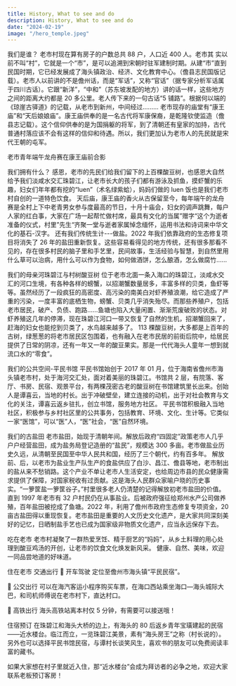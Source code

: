 ```yaml
---
title: History, What to see and do
description: History, What to see and do
date: "2024-02-19"
image: "/hero_temple.jpeg"
---
```


我们是谁？
老市村现在算有房子的户数总共 88 户，人口近 400 人。老市其 实以前不叫“村”，它就是一个“市”，是可以追溯到宋朝时驻军建制时期。从建“市”直到民国时期，它已经发展成了海头镇政治、经济、文化教育中心。（儋县志民国版记载）。老市人以前讲的不是儋州话，而是“军话”，又称“官话”（据专家分析军话属于四川古话）。它跟“新洋”，“中和”（苏东坡发配的地方）讲的话一样，这些地方之间的距离大约都是 20 多公里。老人传下来的一句古话“5 铺路”。根据何以端的《琼崖古驿道》的记载，从老市到新州，中间经过.........
老市现存的庙堂有“康王庙”和“天后娘娘庙”。康王庙供奉的是一名古代将军康保裔，是乾隆钦使监造（儋县志记载）。这个信仰供奉的是为国捐躯的将军，到了清朝还有皇家的加持，古代普通村落应该不会有这样的信仰和待遇。所以，我们更加认为老市人的先民就是宋代王朝的屯军。

老市青年端午龙舟赛在康王庙前合影

我们拥有什么？
感恩，老市的先民们给我们留下的上百棵酸豆树，也感恩大自然给予我们淡咸水交汇珠碧江，让老市长大的孩子们都有游泳及抓鱼，摸虾蟹的乐趣，妇女们年年都有挖的“luen”（术名绿紫蛤），妈妈们做的 luen 饭也是我们老市村自创的一道特色饮食。
天后庙，康王庙的香火从古保留至今，每年端午的龙舟赛是全村上下中老青男女参与度最高的节日，十月十庙会，妇女的调声跳舞，每户人家的红白事，大家在广场一起帮忙做村席，最具有文化的当属”赠字“这个为逝者准备的仪式，村里”先生“齐聚一堂与逝者家属悼念缅怀，运用书法和诗词来中华文化的基石-汉字。
还有我们传统生计---做盐。2022 年我们依靠政府的生态修复项目将消失了 26 年的盐田重新恢复。这些容易看得见的地方传统，还有很多那看不见的，存在很多村民的脑子里和手艺里，民间故事，生活经验与智慧，到自然里用什么草可以治病，用什么可以作为食物，如何做酒饼，怎么酿酒，怎么做腐竹……

我们的母亲河珠碧江与村树酸豆树
位于老市北面一条入海口的珠碧江，淡咸水交汇的河口生境，有各种各样的螃蟹，以招潮蟹数量居多，丰富多样的贝类，鱼虾等等。虽然经历了一段疯狂的高密度、高污染的南美白对虾养殖浪潮，给它造成了严重的污染，一度丰富的底栖生物，螃蟹、贝类几乎消失殆尽。而那些养殖户，包括老市居民，破产、负债、跑路……鱼塘也陷入大量闲置、渐渐荒废破败的状态。对虾养殖这几年的停滞，现在珠碧江河口一带又恢复了自然的生机，招潮蟹回来了，赶海的妇女也能挖到贝类了，水鸟越来越多了。
113 棵酸豆树，大多都是上百年的古树，绿葱葱的将老市居民区包围着，也有融入在老市民居的前街后院中，给居民提供了日常的阴凉，还有一年又一年的酸豆果实。那是一代代海头人童年一想到就流口水的“零食”。

我们的公共空间-平民书馆
平民书馆始创于 2017 年 01 月，位于海南省儋州市海头镇老市村，处于海河交汇处，面对着美丽的珠碧江。书馆共 2 层，有院落、客厅、书房、民宿、观景平台，有两棵茂密古老的酸豆树在书馆建筑里长出来。创始人是谭喜云，当地的村长。出于冲破壁垒，建立连接的动机，出于对社会教育与文化的关注，谭喜云返乡驻扎，创立书馆，服务地方社区。
平民书馆积极融入当地社区，积极参与乡村社区里的公共事务，包括教育、环境、文化、生计等。它类似一家“医馆”，可以“医”人，“医”社会，“医”自然环境。

我们的古盐田
老市盐田，始现于清朝年间。解放后政府“四固定”政策老市人几乎户户经营盐田，成为盐务局登记造册的“盐民”，规模达 300 多亩。老市做盐业历史久远，从清朝至民国至中华人民共和国，经历了三个朝代，约有百多年。 解放前、后，以老市为盐业生产队生产的食盐供应了白沙、昌江、儋县等地，老市制出的盐从来不愁销路。这个产业不单让老市人生活安定，也给周边市县的民众健康需求提供了保障，对国家税收有过贡献。这是海头人民群众家喻户晓的历史事实。“一箩筐盐一箩筐谷子。”村里很多老人仍清楚的记得解放初老市盐田的价值。直到 1997 年老市有 32 户村民仍在从事盐业。后被政府强征给郑州水产公司做养殖，百年盐田被挖成了鱼塘。2022 年，利用了儋州市政府生态修复专项资金，20 亩古盐田得以重现恢复。老市盐田是重要的人文历史文化遗产，是大家共同深刻美好的记忆，日晒制盐手艺也已成为国家级非物质文化遗产，应当永远保存下去。

吃在老市
老市村凝聚了一群热爱烹饪、精于厨艺的“妈妈”，从乡土料理的用心处理到酸豆鸡汤的开创，让老市的饮食文化焕发新风采。
健康、自然、美味，欢迎一同品尝地道的好味道。

住在老市
交通出行
🚗 开车驾驶
定位至儋州市海头镇“平民民宿”。

🚌 公交出行
可以在海汽客运小程序购买车票，在海口西站乘坐海口—海头城际大巴，和司机师傅说在老市村下，直达村口。

🚌 高铁出行
海头高铁站离本村仅 5 分钟，有需要可以接送哦！

住宿预订
在珠碧江和海头大桥的边上，有海头的 80 后返乡青年宝璜建起的民宿——近水楼台。临江而立，一览珠碧江美景，素有“海头房王”之称（村长说的）。另外也可以选择平民书馆民宿，与谭村长谈笑风生，喜欢书的朋友可以免费阅读丰富的藏书。

如果大家想在村子里就近入住，那“近水楼台”会成为拜访者的必争之地，欢迎大家联系老板预订客房！
